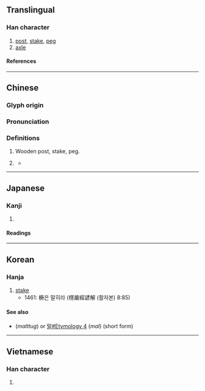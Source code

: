 {{character info}}
==Translingual==

===Han character===
{{Han char|rn=75|rad=木|as=12|sn=16|four=41982|canj=DMTO|ids=⿰木厥}}

# [[post]], [[stake]], [[peg]]
# [[axle]]

====References====
{{Han ref|kx=0554.030|dkj=15556|dj=0942.150|hdz=21290.020|uh=6A5B}}

----

==Chinese==
{{zh-forms|alt=𰉗}}

===Glyph origin===
{{Han etym}}

===Pronunciation===
{{zh-pron
|m=jué
|c=kyut3,gyut6
|mn=koe̍h
|mn-t=guêh8
|mc=
|oc=y
|ma=
|cat=n,c:cls
}}

===Definitions===
{{zh-hanzi}}

# Wooden post, stake, peg.
# {{lb|zh|Cantonese|Min}} {{zh-classifier|[[section]]s}} {{attn|zh|＝截、段？}}
#* {{RQ:zhx-teo:Lim Hiong Seng|zhx-teo|}}
#*: {{zh-x|船頭枝桅個其若是升半𰉗就要行|tr=zung5 tao5 gi1 ui5 gai5 gi5, nan7 si6 liu7 buan3 guêh8 ziu6 ain3 gian5}}

----

==Japanese==

===Kanji===
{{ja-kanji|grade=|rs=木12}}

# {{rfdef|ja|sort=木12}}

====Readings====
{{ja-readings
|on=けつ, かち, けい, け
|kun=くい
}}

----

==Korean==

===Hanja===
{{ko-hanja|hangeul=[[궐]]|eumhun=|rv=gwol|mr=|y=}}

# [[stake]]
#* 1461: 橛은 말히라 (楞嚴經諺解 (활자본) 8:85)

====See also====
* {{l|ko|말뚝}} (''malttug'') or [[말#Etymology 4]] (''mal'') (short form)

----

==Vietnamese==

===Han character===
{{vi-readings|rs=木12|reading=cột}}

# {{rfdef|vi|sort=木12}}